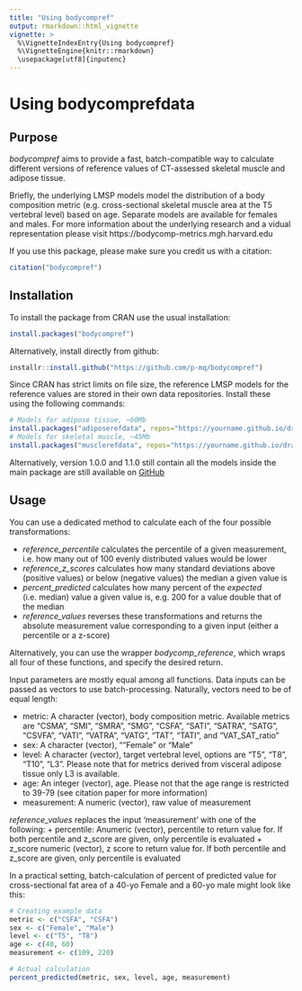 ```yaml
---
title: "Using bodycompref"
output: rmarkdown::html_vignette
vignette: >
  %\VignetteIndexEntry{Using bodycompref}
  %\VignetteEngine{knitr::rmarkdown}
  \usepackage[utf8]{inputenc}
---
```


# Using bodycomprefdata

## Purpose

_bodycompref_ aims to provide a fast, batch-compatible way to calculate different versions of reference values of CT-assessed skeletal muscle and adipose tissue.

Briefly, the underlying LMSP models model the distribution of a body composition metric (e.g. cross-sectional skeletal muscle area at the T5 vertebral level) based on age. Separate models are available for females and males. For more information about the underlying research and a vidual representation please visit https://bodycomp-metrics.mgh.harvard.edu

If you use this package, please make sure you credit us with a citation:

```r
citation("bodycompref")
```



## Installation

To install the package from CRAN use the usual installation:
```r
install.packages("bodycompref")
```

Alternatively, install directly from github:
```r
installr::install.github("https://github.com/p-mq/bodycompref")
```

Since CRAN has strict limits on file size, the reference LMSP models for the reference values are stored in their own data repositories. Install these using the following commands:
```r
# Models for adipose tissue, ~60Mb
install.packages("adiposerefdata", repos="https://yourname.github.io/drat")
# Models for skeletal muscle, ~45Mb
install.packages("musclerefdata", repos="https://yourname.github.io/drat")
```

Alternatively, version 1.0.0 and 1.1.0 still contain all the models inside the main package are still available on [GitHub](https://github.com/p-mq/bodycompref/releases)


## Usage

You can use a dedicated method to calculate each of the four possible transformations:

+ _reference_percentile_ calculates the percentile of a given measurement, i.e. how many out of 100 evenly distributed values would be lower
+ _reference_z_scores_ calculates how many standard deviations above (positive values) or below (negative values) the median a given value is
+ _percent_predicted_ calculates how many percent of the _expected_ (i.e. median) value a given value is, e.g. 200 for a value double that of the median
+ _reference_values_ reverses these transformations and returns the absolute measurement value corresponding to a given input (either a percentile or a z-score)

Alternatively, you can use the wrapper _bodycomp_reference_, which wraps all four of these functions, and specify the desired return.

Input parameters are mostly equal among all functions. Data inputs can be passed as vectors to use batch-processing. Naturally, vectors need to be of equal length:

+ metric: A character (vector), body composition metric. Available metrics are "CSMA", "SMI", "SMRA", "SMG", "CSFA", "SATI", "SATRA", "SATG", "CSVFA", "VATI", "VATRA", "VATG", "TAT", "TATI", and "VAT_SAT_ratio"
+ sex: A character (vector), ""Female" or "Male"
+ level: A character (vector), target vertebral level, options are "T5", "T8", "T10", "L3". Please note that for metrics derived from visceral adipose tissue only L3 is available.
+ age: An integer (vector), age. Please not that the age range is restricted to 39-79 (see citation paper for more information) 
+ measurement: A numeric (vector), raw value of measurement

_reference_values_ replaces the input 'measurement' with one of the following:
+ percentile: Anumeric (vector), percentile to return value for. If both percentile and z_score are given, only percentile is evaluated
+ z_score numeric (vector), z score to return value for. If both percentile and z_score are given, only percentile is evaluated

In a practical setting, batch-calculation of percent of predicted value for cross-sectional fat area of a 40-yo Female and a 60-yo male might look like this:

```r
# Creating example data
metric <- c("CSFA", "CSFA")
sex <- c("Female", "Male")
level <- c("T5", "T8")
age <- c(40, 60)
measurement <- c(109, 220)

# Actual calculation
percent_predicted(metric, sex, level, age, measurement)
```


